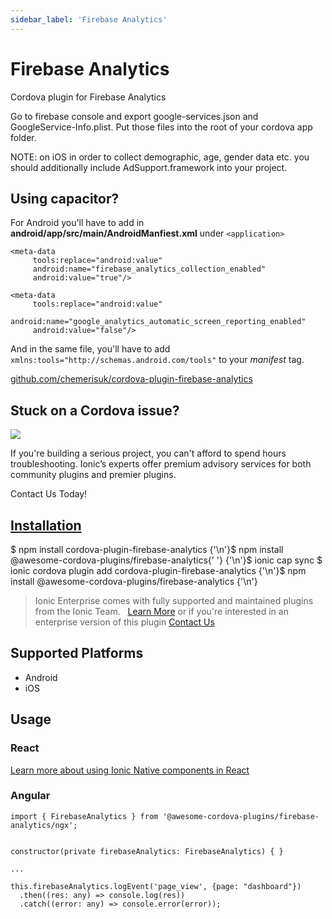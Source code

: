 ```yaml
---
sidebar_label: 'Firebase Analytics'
---
```



# Firebase Analytics

Cordova plugin for Firebase Analytics

Go to firebase console and export google-services.json and GoogleService-Info.plist. Put those files into the root of your cordova app folder.

NOTE: on iOS in order to collect demographic, age, gender data etc. you should additionally include AdSupport.framework into your project.

## Using capacitor?

For Android you'll have to add in **android/app/src/main/AndroidManfiest.xml** under `<application>`

```
<meta-data
     tools:replace="android:value"
     android:name="firebase_analytics_collection_enabled"
     android:value="true"/>

<meta-data
     tools:replace="android:value"
     android:name="google_analytics_automatic_screen_reporting_enabled"
     android:value="false"/>
```

And in the same file, you'll have to add `xmlns:tools="http://schemas.android.com/tools"` to your _manifest_ tag.

<p>
  <a href="https://github.com/chemerisuk/cordova-plugin-firebase-analytics" target="_blank" rel="noopener" className="git-link">github.com/chemerisuk/cordova-plugin-firebase-analytics</a>
</p>

<h2>Stuck on a Cordova issue?</h2>
<DocsCard
  className="cordova-ee-card"
  header="Don't waste precious time on plugin issues."
  href="https://ionicframework.com/sales?product_of_interest=Ionic%20Native"
>
  <div>
    <img src="/docs/icons/native-cordova-bot.png" className="cordova-ee-img" />
    <p>If you're building a serious project, you can't afford to spend hours troubleshooting. Ionic’s experts offer premium advisory services for both community plugins and premier plugins.</p>
    <DocsButton className="native-ee-detail">Contact Us Today!</DocsButton>
  </div>
</DocsCard>

<h2 id="installation">
  <a href="#installation">Installation</a>
</h2>
<Tabs
  groupId="runtime"
  defaultValue="Capacitor"
  values={[
    { value: 'Capacitor', label: 'Capacitor' },
    { value: 'Cordova', label: 'Cordova' },
    { value: 'Enterprise', label: 'Enterprise' },
  ]}
>
  <TabItem value="Capacitor">
    <CodeBlock className="language-shell">
      $ npm install cordova-plugin-firebase-analytics {'\n'}$ npm install @awesome-cordova-plugins/firebase-analytics{' '}
      {'\n'}$ ionic cap sync
    </CodeBlock>
  </TabItem>
  <TabItem value="Cordova">
    <CodeBlock className="language-shell">
      $ ionic cordova plugin add cordova-plugin-firebase-analytics {'\n'}$ npm install
      @awesome-cordova-plugins/firebase-analytics {'\n'}
    </CodeBlock>
  </TabItem>
  <TabItem value="Enterprise">
    <blockquote>
      Ionic Enterprise comes with fully supported and maintained plugins from the Ionic Team. &nbsp;
      <a className="btn" href="https://ionic.io/docs/premier-plugins">Learn More</a> or if you're interested in an enterprise version of this plugin <a className="btn" href="https://ionicframework.com/sales?product_of_interest=Ionic%20Enterprise%20Engine">Contact Us</a>
    </blockquote>
  </TabItem>
</Tabs>

## Supported Platforms

- Android
- iOS

## Usage

### React

[Learn more about using Ionic Native components in React](../native-community.md#react)

### Angular

```tsx
import { FirebaseAnalytics } from '@awesome-cordova-plugins/firebase-analytics/ngx';


constructor(private firebaseAnalytics: FirebaseAnalytics) { }

...

this.firebaseAnalytics.logEvent('page_view', {page: "dashboard"})
  .then((res: any) => console.log(res))
  .catch((error: any) => console.error(error));

```
